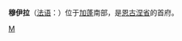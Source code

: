 {{expand|time=2010-08-17T16:17:51+00:00}}
{{unreferenced|time=2010-08-17T16:17:51+00:00}}
{{Infobox Settlement
| name = 穆伊拉<br/>Mouila
| image_skyline = Mouila Presidence.jpg
| imagesize = 300px
| image_caption = 总统在穆伊拉的住所
| image_flag = 
| image_shield = Coat of arms Mouila, Gabon.svg
|shield_size = 100px
| pushpin_map = Gabon
| pushpin_label_position = bottom
| subdivision_type = 国家
| subdivision_name = {{GAB}}
| subdivision_type1 = [[加蓬行政区划|省]]
| subdivision_name1 = [[恩古涅省|恩古涅省]]
| subdivision_type2 = 
| subdivision_name2 = 
| elevation_m = 
| elevation_ft = 
| area_total_km2 = 
| population_as_of = 
| population_total = 28,000
| population_density_km2 = 
| timezone = 
| utc_offset = 
| timezone_DST = 
| utc_offset_DST = 
| latd = 1
| latm = 53
| lats = 
| latNS = S
| longd = 11
| longm = 0
| longs = 
| longEW = E
| website =  
}}
'''穆伊拉'''（[[法语|法语]]：'''{{lang|fr|Mouila}}'''）位于[[加蓬|加蓬]]南部，是[[恩古涅省|恩古涅省]]的首府。

{{Gabon-stub}}

[[Category:加蓬城市|M]]